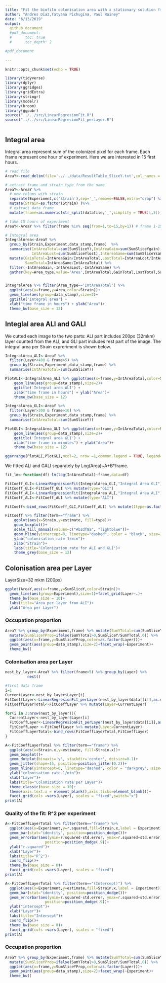 ```yaml
---
title: "Fit the biofilm colonisation area with a stationary solution from the model"
author: "Andres Diaz,Tatyana Pichugina, Paul Rainey"
date: "6/13/2019"
output:
  github_document
  #pdf_document:
  #      toc: true
  #      toc_depth: 2

#pdf_document
 
---
```


```r
knitr::opts_chunk$set(echo = TRUE)

library(tidyverse)
library(dplyr)
library(ggridges)
library(gridExtra)
library(stringr)
library(modelr)
library(broom)
library(ggpubr)
source("../../src/LinearRegresionFit.R")
source("../../src/LinearRegresionFit_perLayer.R")



```


## Integral area
Integral area represent sum of the colonized pixel for each frame. Each frame represent one hour of experiment. Here we are interested in 15 first hours.


```r
# read file 
AreaY<-read_delim(file='../../data/ResultTable_SliceY.txt',col_names = TRUE,delim=',')

# extract frame and strain type from the name 
AreaY<-AreaY %>% 
  # new colums with strain
  separate(Experiment,c('Strain'),sep='_',remove=FALSE,extra="drop") %>%
  mutate(Strain=as.factor(Strain) )%>%
  # extract data frame
  mutate(frame=as.numeric(str_split(datafile,'_',simplify = TRUE)[,5]),data_stamp=as.numeric(str_split(datafile,'_',simplify = TRUE)[,3]))

# take 15 hours of experiment
AreaY<-AreaY %>% filter(frame %in% seq(from=1,to=15,by=1)) # frame 1-15

```


```r

# Integral area
IntegralArea<-AreaY %>%
  group_by(Strain,Experiment,data_stamp,frame)  %>%
  summarise(IntAreaTotal=sum(SumSliceY),IntAreaGain=sum(SumSliceYgain),
            IntAreaLost=sum(SumSliceYlost),IntAreaSame=sum(SumSliceYsame)) %>%
  mutate(GainTotal=IntAreaGain/IntAreaTotal,LostTotal=IntAreaLost/IntAreaTotal,
         SameTotal=IntAreaSame/IntAreaTotal) %>%
  filter(-IntAreaGain,-IntAreaLost,-IntAreaSame) %>%
  gather(key=Area_type,value='Area',IntAreaTotal,GainTotal,LostTotal,SameTotal,factor_key = TRUE)


IntegralArea %>% filter(Area_type=='IntAreaTotal') %>% 
  ggplot(aes(x=frame,y=Area,color=Strain))+
  geom_line(aes(group=data_stamp),size=2)+
  ggtitle('Integral area') + 
  xlab("time frame in hours") + ylab("Area")+
  theme_bw(base_size = 12)
```


##  Integlal area ALI and GALI

We cutted each image to the two parts: ALI part includes 200px (32mkm) layer counted from the ALI, and  GLI part includes rest part of the image. 
The integral area per Strain expreriment is shown below.


```r
IntegralArea_ALI<-AreaY %>%
  filter(Layer<400 & frame>5) %>%
  group_by(Strain,Experiment,data_stamp,frame) %>%
  summarise(IntAreaTotal=sum(SumSliceY)) 

PlotALI<-IntegralArea_ALI %>% ggplot(aes(x=frame,y=IntAreaTotal,color=Strain))+
    geom_line(aes(group=data_stamp),size=2)+
    ggtitle('Integral area ALI') + 
    xlab("time frame in hours") + ylab("Area")+
    theme_bw(base_size = 12)

IntegralArea_GLI<-AreaY %>%
  filter(Layer>200 & frame>10) %>%
  group_by(Strain,Experiment,data_stamp,frame) %>%
  summarise(IntAreaTotal=sum(SumSliceY)) 

PlotGLI<-IntegralArea_GLI %>% ggplot(aes(x=frame,y=IntAreaTotal,color=Strain))+
    geom_line(aes(group=data_stamp),size=2)+
    ggtitle('Integral area GLI') + 
    xlab("time frame in minutes") + ylab("Area")+
    theme_bw(base_size = 12)

ggarrange(PlotALI,PlotGLI,ncol=2, nrow =1,common.legend = TRUE, legend="bottom")

```

We fitted ALI and GALI separately by Log(Area)~A+B*frame. 

```r

fit_lm<-function(df) lm(log(IntAreaTotal)~frame,data=df)

FitCoeff_GLI<-LinearRegressionFit(IntegralArea_GLI,"Integral Area GLI")
FitCoeff_GLI<-FitCoeff_GLI %>% mutate(type="GLI")
FitCoeff_ALI<-LinearRegressionFit(IntegralArea_ALI,"Integral Area ALI")
FitCoeff_ALI<-FitCoeff_ALI %>% mutate(type="ALI")

FitCoeff<-bind_rows(FitCoeff_GLI,FitCoeff_ALI) %>% mutate(Itype=as.factor(type))
```

```r
FitCoeff %>% filter(term=="frame") %>%
    ggplot(aes(x=Strain,y=estimate, fill=type))+
    geom_boxplot()+
    scale_fill_manual(values=c("#b2df8a", "lightblue"))+
    geom_hline(yintercept=0, linetype="dashed", color = "black", size=1)+
    ylab("colonisation rate 1/min")+
    xlab("Strain")+
    labs(title="Colonization rate for ALI and GLI")+
    theme_grey(base_size = 12)

```
## Colonisation area per Layer 

LayerSize=32 mkm (200px)

```r
ggplot(AreaY,aes(x=frame,y=SumSliceY,color=Strain))+
  geom_line(aes(group=Experiment),size=1)+facet_grid(Layer~.)+
  theme_bw(base_size = 10)+
  labs(title="Area per layer from ALI")+
  ylab("Area per Layer")
```
### Occupation proportion
```r
AreaY %>% group_by(Experiment,frame) %>% mutate(SumYTotal=sum(SumSliceY)) %>%
  mutate(SumSliceYProp=ifelse(SumYTotal>0,SumSliceY/SumYTotal,0)) %>%
  ggplot(aes(x=frame,y=SumSliceYProp,color=as.factor(Layer)))+
  geom_point(aes(group=data_stamp),size=2)+facet_wrap(~Experiment)+
  theme_bw()
```

### Colonisation area per Layer 
```r
nest_by_layer<-AreaY %>% filter(frame>5) %>% group_by(Layer) %>%
          nest()

#first data frame
i=1
CurrentLayer<-nest_by_layer$Layer[i]
FitCoeffLayer<-LinearRegresionFit_perLayer(nest_by_layer$data[[i]],as.character(CurrentLayer))
FitCoeffLayerTotal<-FitCoeffLayer %>% mutate(Layer=CurrentLayer)

for(i in 2:nrow(nest_by_layer)){
  CurrentLayer<-nest_by_layer$Layer[i]
  FitCoeffLayer<-LinearRegresionFit_perLayer(nest_by_layer$data[[i]],as.character(CurrentLayer))
  FitCoeffLayer <-FitCoeffLayer %>% mutate(Layer=CurrentLayer)
  FitCoeffLayerTotal<-bind_rows(FitCoeffLayerTotal,FitCoeffLayer) 
}
```

```r
A<-FitCoeffLayerTotal %>% filter(term=="frame") %>% 
  ggplot(aes(x=Strain.x,y=estimate, fill=Strain.x))+
  geom_boxplot()+
  geom_dotplot(binaxis='y', stackdir='center', dotsize=0.1)+
  geom_jitter(shape=16, position=position_jitter(0.2))+
  geom_hline(yintercept=0, linetype="dashed", color = "darkgrey", size=1)+
  ylab("colonisation rate 1/min")+
  xlab("Layer")+
  labs(title="Colonization rate per Layer")+
  theme_classic(base_size = 10)+
  theme(axis.text.x = element_blank(),axis.ticks=element_blank())+
  facet_grid(cols =vars(Layer), scales = "fixed",switch="x")
print(A)
```

### Quality of the fit: R^2 per experiment
```r
A<-FitCoeffLayerTotal %>% filter(term=="frame") %>% 
  ggplot(aes(x=Experiment,y=r.squared,fill=Strain.x,label = Experiment))+
  geom_bar(stat="identity", position=position_dodge())+
  geom_errorbar(aes(ymin=r.squared-std.error, ymax=r.squared+std.error), width=.2,
                  position=position_dodge(.9))+
  ylab("r.squared")+
  xlab("Layer")+
  labs(title="R^2")+
  coord_flip()+
  theme_bw(base_size = 8)+
  facet_grid(cols =vars(Layer), scales = "fixed")
print(A)
```  
```r
A<-FitCoeffLayerTotal %>% filter(term=="(Intercept)") %>% 
  ggplot(aes(x=Experiment,y=estimate,fill=Strain.x,label = Experiment))+
  geom_bar(stat="identity", position=position_dodge())+
  geom_errorbar(aes(ymin=r.squared-std.error, ymax=r.squared+std.error), width=.2,
                  position=position_dodge(.9))+
  ylab("intersept")+
  xlab("Layer")+
  labs(title="Intersept")+
  coord_flip()+
  theme_bw(base_size = 8)+
  facet_grid(cols =vars(Layer), scales = "fixed")
print(A)
```  
### Occupation proportion
```r
AreaY %>% group_by(Experiment,frame) %>% mutate(SumYTotal=sum(SumSliceY)) %>%
  mutate(SumSliceYProp=ifelse(SumYTotal>0,SumSliceY/SumYTotal,0)) %>%
  ggplot(aes(x=frame,y=SumSliceYProp,color=as.factor(Layer)))+
  geom_point(aes(group=data_stamp),size=2)+facet_wrap(~Experiment)+
  theme_bw()
```

<!-- #### Plot shows ratio  between Area per Layer to total colonization area for different time frames -->
<!-- ```{r,fig.height=14, fig.width=12,echo=FALSE,message=FALSE, warning=FALSE} -->
<!-- AreaTotal<-AreaY %>% group_by(data_stamp,frame,Strain) %>% -->
<!--     summarise(AreaTotal=sum(SumSliceY)) -->

<!-- AreaYSumSliceY<-AreaY %>% select(data_stamp,Strain,Layer,frame,SumSliceY) %>% -->
<!--   inner_join(AreaTotal,by=c("data_stamp","frame","Strain")) %>%  -->
<!--   filter(AreaTotal!=0) %>%  -->
<!--   mutate(Ratio=SumSliceY/AreaTotal)  -->


<!-- AreaYSumSliceY %>% filter(Strain=='dwss') %>% -->
<!--   ggplot(aes(x=Layer,y=Ratio),color=as.numeric(Layer))+geom_bar(size=1,stat="identity",fill="darkblue")+ -->
<!--   scale_x_reverse()+ -->
<!--   coord_flip()+ -->
<!--   facet_grid(frame~data_stamp)+ -->
<!--   ggtitle('dwss ratio')+ -->
<!--   theme_gray(base_size = 10) -->

<!-- AreaYSumSliceY %>% filter(Strain=='SM') %>% -->
<!--   ggplot(aes(x=Layer,y=Ratio),color=as.numeric(Layer))+geom_bar(size=1,stat="identity",fill="darkblue")+ -->
<!--   scale_x_reverse()+ -->
<!--   coord_flip()+ -->
<!--   facet_grid(frame~data_stamp)+ -->
<!--   ggtitle('SM ratio')+ -->
<!--   theme_gray(base_size = 10) -->
<!-- ``` -->



